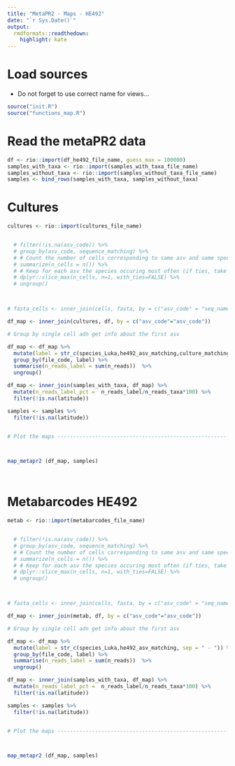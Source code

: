 ```yaml
---
title: "MetaPR2 - Maps - HE492"
date: "`r Sys.Date()`"
output:
  rmdformats::readthedown:
    highlight: kate
---
```


# Load sources

* Do not forget to use correct name for views...

```r

source("init.R")
source("functions_map.R")
```

# Read the metaPR2 data

```r
df <- rio::import(df_he492_file_name, guess_max = 100000)
samples_with_taxa <- rio::import(samples_with_taxa_file_name)
samples_without_taxa <- rio::import(samples_without_taxa_file_name)
samples <- bind_rows(samples_with_taxa, samples_without_taxa)
```


# Cultures

```r
cultures <- rio::import(cultures_file_name)


  # filter(!is.na(asv_code)) %>%  
  # group_by(asv_code, sequence_matching) %>% 
  # # Count the number of cells corresponding to same asv and same species
  # summarize(n_cells = n()) %>% 
  # # Keep for each asv the species occuring most often (if ties, take line randomly)  
  # dplyr::slice_max(n_cells, n=1, with_ties=FALSE) %>% 
  # ungroup()



# fasta_cells <- inner_join(cells, fasta, by = c("asv_code" = "seq_name"))

df_map <- inner_join(cultures, df, by = c("asv_code"="asv_code"))

# Group by single cell adn get info about the first asv

df_map <- df_map %>% 
  mutate(label = str_c(species_Luka,he492_asv_matching,culture_matching, sep = " - ")) %>%  
  group_by(file_code, label) %>% 
  summarise(n_reads_label = sum(n_reads))  %>% 
  ungroup()

df_map <- inner_join(samples_with_taxa, df_map) %>% 
  mutate(n_reads_label_pct =  n_reads_label/n_reads_taxa*100) %>% 
  filter(!is.na(latitude))

samples <- samples %>% 
  filter(!is.na(latitude))


# Plot the maps -----------------------------------------------------------



map_metapr2 (df_map, samples)

  
```

# Metabarcodes HE492

```r
metab <- rio::import(metabarcodes_file_name)


  # filter(!is.na(asv_code)) %>%  
  # group_by(asv_code, sequence_matching) %>% 
  # # Count the number of cells corresponding to same asv and same species
  # summarize(n_cells = n()) %>% 
  # # Keep for each asv the species occuring most often (if ties, take line randomly)  
  # dplyr::slice_max(n_cells, n=1, with_ties=FALSE) %>% 
  # ungroup()



# fasta_cells <- inner_join(cells, fasta, by = c("asv_code" = "seq_name"))

df_map <- inner_join(metab, df, by = c("asv_code"="asv_code"))

# Group by single cell adn get info about the first asv

df_map <- df_map %>% 
  mutate(label = str_c(species_Luka,he492_asv_matching, sep = " - ")) %>%  
  group_by(file_code, label) %>% 
  summarise(n_reads_label = sum(n_reads))  %>% 
  ungroup()

df_map <- inner_join(samples_with_taxa, df_map) %>% 
  mutate(n_reads_label_pct =  n_reads_label/n_reads_taxa*100) %>% 
  filter(!is.na(latitude))

samples <- samples %>% 
  filter(!is.na(latitude))


# Plot the maps -----------------------------------------------------------



map_metapr2 (df_map, samples)

  
```





